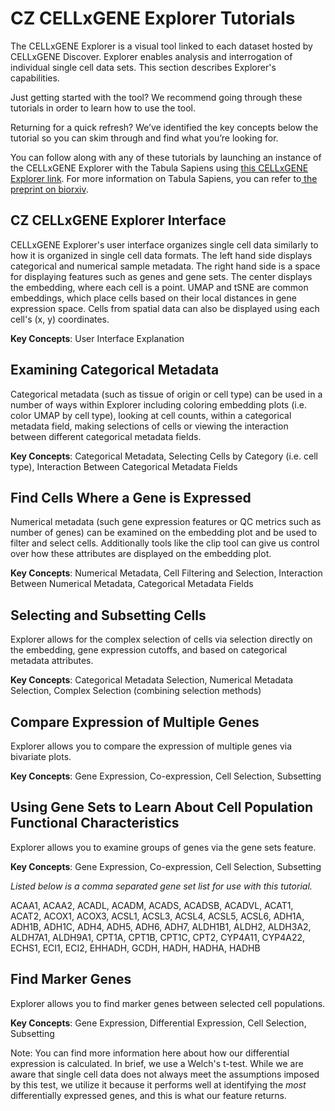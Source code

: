 # CZ CELLxGENE Explorer Tutorials

The CELLxGENE Explorer is a visual tool linked to each dataset hosted by CELLxGENE Discover. Explorer enables analysis and interrogation of individual single cell data sets. This section describes Explorer's capabilities.

Just getting started with the tool? We recommend going through these tutorials in order to learn how to use the tool.

Returning for a quick refresh? We’ve identified the key concepts below the tutorial so you can skim through and find what you’re looking for.

You can follow along with any of these tutorials by launching an instance of the CELLxGENE Explorer with the Tabula Sapiens using [this CELLxGENE Explorer link](https://cellxgene.cziscience.com/e/53d208b0-2cfd-4366-9866-c3c6114081bc.cxg/). For more information on Tabula Sapiens, you can refer to[ the preprint on biorxiv](https://www.biorxiv.org/content/10.1101/2021.07.19.452956v1).

## CZ CELLxGENE Explorer Interface

CELLxGENE Explorer's user interface organizes single cell data similarly to how it is organized in single cell data formats. The left hand side displays categorical and numerical sample metadata. The right hand side is a space for displaying features such as genes and gene sets. The center displays the embedding, where each cell is a point. UMAP and tSNE are common embeddings, which place cells based on their local distances in gene expression space. Cells from spatial data can also be displayed using each cell's (x, y) coordinates.

**Key Concepts**: User Interface Explanation

<EmbeddedGoogleSlides src="https://docs.google.com/presentation/d/1W4YimCRcKgjkLUBWd4bqcy-wDxZQXOmDCvDThugFE54/embed?start=false&loop=false&delayms=3000" />

## Examining Categorical Metadata

Categorical metadata (such as tissue of origin or cell type) can be used in a number of ways within Explorer including coloring embedding plots (i.e. color UMAP by cell type), looking at cell counts, within a categorical metadata field, making selections of cells or viewing the interaction between different categorical metadata fields.

**Key Concepts**: Categorical Metadata, Selecting Cells by Category (i.e. cell type), Interaction Between Categorical Metadata Fields

<EmbeddedGoogleSlides src="https://docs.google.com/presentation/d/13B1ThLYyvdJzTzrw_MHSu1FgxwLxE0JDmMKNQNYt0TI/embed?start=false&loop=false&delayms=3000" />

## Find Cells Where a Gene is Expressed

Numerical metadata (such gene expression features or QC metrics such as number of genes) can be examined on the embedding plot and be used to filter and select cells. Additionally tools like the clip tool can give us control over how these attributes are displayed on the embedding plot.

**Key Concepts**: Numerical Metadata, Cell Filtering and Selection, Interaction Between Numerical Metadata, Categorical Metadata Fields

<EmbeddedGoogleSlides src="https://docs.google.com/presentation/d/1Z9mD5SK-6nI8pogQEclI9iYDI4vI_zoigblAy0d3tvM/embed?start=false&loop=false&delayms=3000" />

## Selecting and Subsetting Cells

Explorer allows for the complex selection of cells via selection directly on the embedding, gene expression cutoffs, and based on categorical metadata attributes.

**Key Concepts**: Categorical Metadata Selection, Numerical Metadata Selection, Complex Selection (combining selection methods)

<EmbeddedGoogleSlides src="https://docs.google.com/presentation/d/1UvnH7yVB66-xUWIcWsPJ_U0cB17CjhRbWtQHnP59WiA/embed?start=false&loop=false&delayms=3000" />

## Compare Expression of Multiple Genes

Explorer allows you to compare the expression of multiple genes via bivariate plots.

**Key Concepts**: Gene Expression, Co-expression, Cell Selection, Subsetting

<EmbeddedGoogleSlides src="https://docs.google.com/presentation/d/1v5J4ggWK7mI4DyEibqbBSLGt2CIFDNjrWuKSxmz-MCQ/embed?start=false&loop=false&delayms=3000" />

## Using Gene Sets to Learn About Cell Population Functional Characteristics

Explorer allows you to examine groups of genes via the gene sets feature.

**Key Concepts**: Gene Expression, Co-expression, Cell Selection, Subsetting

_Listed below is a comma separated gene set list for use with this tutorial._

ACAA1, ACAA2, ACADL, ACADM, ACADS, ACADSB, ACADVL, ACAT1, ACAT2, ACOX1, ACOX3, ACSL1, ACSL3, ACSL4, ACSL5, ACSL6, ADH1A, ADH1B, ADH1C, ADH4, ADH5, ADH6, ADH7, ALDH1B1, ALDH2, ALDH3A2, ALDH7A1, ALDH9A1, CPT1A, CPT1B, CPT1C, CPT2, CYP4A11, CYP4A22, ECHS1, ECI1, ECI2, EHHADH, GCDH, HADH, HADHA, HADHB

<EmbeddedGoogleSlides src="https://docs.google.com/presentation/d/1pv5In5uD_v1Sy6vSKHPvM7e7ViCvftOALelX3wbKAp0/embed?start=false&loop=false&delayms=3000" />

## Find Marker Genes

Explorer allows you to find marker genes between selected cell populations.

**Key Concepts**: Gene Expression, Differential Expression, Cell Selection, Subsetting

<EmbeddedGoogleSlides src="https://docs.google.com/presentation/d/1sNDshrmj7uBXEYtDNV0kKYAa3_Y-cWuiAus64kIRlxM/embed?start=false&loop=false&delayms=3000" />

Note: You can find more information <NextLink href="/docs/04__Analyze%20Public%20Data/4_3__Algorithms%20and%20Ontologies#differential-expression">here</NextLink> about how our differential expression is calculated. In brief, we use a Welch's t-test. While we are aware that single cell data does not always meet the assumptions imposed by this test, we utilize it because it performs well at identifying the _most_ differentially expressed genes, and this is what our feature returns.
